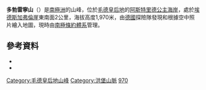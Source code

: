 {{Coord|71|42|S|11|46|E|source:GNIS|display=title}}

'''多勃雷寧山'''（{{lang-en|Mount Dobrynin}}）是[[南極洲|南極洲]]的山峰，位於[[毛德皇后地|毛德皇后地]]的[[阿斯特里德公主海岸|阿斯特里德公主海岸]]，處於[[埃德斯加弗倫崖|埃德斯加弗倫崖]]東南面2公里，海拔高度1,970米，由[[德國|德國]]探險隊發現和根據空中照片繪入地圖，現時由[[南極條約體系|南極條約體系]]管理。

==參考資料==
*{{cite gnis | type = antarid | id = 3929| name = Dobrynin, Mount| accessdate = 2012-01-22}}
*{{usgs-gazetteer|id=3929|name=Dobrynin, Mount}}

{{DEFAULTSORT:Mount Dobrynin}}
[[Category:毛德皇后地山峰|Category:毛德皇后地山峰]]
[[Category:洪堡山脈|Category:洪堡山脈]]
[[Category:海拔1000公尺至1999公尺的南極洲山峰|970]]

{{PrincessAstridCoast-geo-stub}}